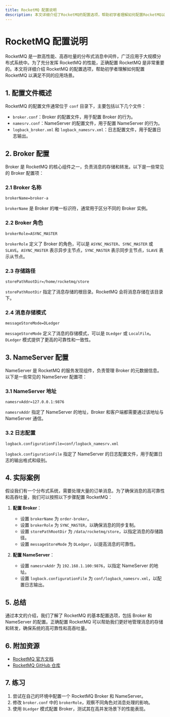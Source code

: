```yaml
---
title: RocketMQ 配置说明
description: 本文详细介绍了RocketMQ的配置选项，帮助初学者理解如何配置RocketMQ以满足不同的应用场景。
---
```


# RocketMQ 配置说明

RocketMQ 是一款高性能、高吞吐量的分布式消息中间件，广泛应用于大规模分布式系统中。为了充分发挥 RocketMQ 的性能，正确配置 RocketMQ 是非常重要的。本文将详细介绍 RocketMQ 的配置选项，帮助初学者理解如何配置 RocketMQ 以满足不同的应用场景。

## 1. 配置文件概述

RocketMQ 的配置文件通常位于 `conf` 目录下，主要包括以下几个文件：

- `broker.conf`：Broker 的配置文件，用于配置 Broker 的行为。
- `namesrv.conf`：NameServer 的配置文件，用于配置 NameServer 的行为。
- `logback_broker.xml` 和 `logback_namesrv.xml`：日志配置文件，用于配置日志输出。

## 2. Broker 配置

Broker 是 RocketMQ 的核心组件之一，负责消息的存储和转发。以下是一些常见的 Broker 配置项：

### 2.1 Broker 名称

```plaintext
brokerName=broker-a
```

`brokerName` 是 Broker 的唯一标识符，通常用于区分不同的 Broker 实例。

### 2.2 Broker 角色

```plaintext
brokerRole=ASYNC_MASTER
```

`brokerRole` 定义了 Broker 的角色，可以是 `ASYNC_MASTER`、`SYNC_MASTER` 或 `SLAVE`。`ASYNC_MASTER` 表示异步主节点，`SYNC_MASTER` 表示同步主节点，`SLAVE` 表示从节点。

### 2.3 存储路径

```plaintext
storePathRootDir=/home/rocketmq/store
```

`storePathRootDir` 指定了消息存储的根目录。RocketMQ 会将消息存储在该目录下。

### 2.4 消息存储模式

```plaintext
messageStoreMode=DLedger
```

`messageStoreMode` 定义了消息的存储模式，可以是 `DLedger` 或 `LocalFile`。`DLedger` 模式提供了更高的可靠性和一致性。

## 3. NameServer 配置

NameServer 是 RocketMQ 的服务发现组件，负责管理 Broker 的元数据信息。以下是一些常见的 NameServer 配置项：

### 3.1 NameServer 地址

```plaintext
namesrvAddr=127.0.0.1:9876
```

`namesrvAddr` 指定了 NameServer 的地址，Broker 和客户端都需要通过该地址与 NameServer 通信。

### 3.2 日志配置

```plaintext
logback.configurationFile=conf/logback_namesrv.xml
```

`logback.configurationFile` 指定了 NameServer 的日志配置文件，用于配置日志的输出格式和级别。

## 4. 实际案例

假设我们有一个分布式系统，需要处理大量的订单消息。为了确保消息的高可靠性和高吞吐量，我们可以按照以下步骤配置 RocketMQ：

1. **配置 Broker**：
   - 设置 `brokerName` 为 `order-broker`。
   - 设置 `brokerRole` 为 `SYNC_MASTER`，以确保消息的同步复制。
   - 设置 `storePathRootDir` 为 `/data/rocketmq/store`，以指定消息的存储路径。
   - 设置 `messageStoreMode` 为 `DLedger`，以提高消息的可靠性。

2. **配置 NameServer**：
   - 设置 `namesrvAddr` 为 `192.168.1.100:9876`，以指定 NameServer 的地址。
   - 设置 `logback.configurationFile` 为 `conf/logback_namesrv.xml`，以配置日志输出。

## 5. 总结

通过本文的介绍，我们了解了 RocketMQ 的基本配置选项，包括 Broker 和 NameServer 的配置。正确配置 RocketMQ 可以帮助我们更好地管理消息的存储和转发，确保系统的高可靠性和高吞吐量。

## 6. 附加资源

- [RocketMQ 官方文档](https://rocketmq.apache.org/docs/)
- [RocketMQ GitHub 仓库](https://github.com/apache/rocketmq)

## 7. 练习

1. 尝试在自己的环境中配置一个 RocketMQ Broker 和 NameServer。
2. 修改 `broker.conf` 中的 `brokerRole`，观察不同角色对消息处理的影响。
3. 使用 `DLedger` 模式配置 Broker，测试其在高并发场景下的性能表现。
